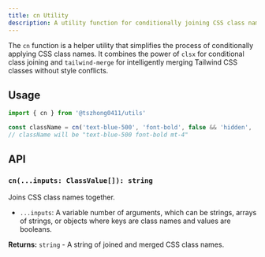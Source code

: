 ```yaml
---
title: cn Utility
description: A utility function for conditionally joining CSS class names together.
---
```


The `cn` function is a helper utility that simplifies the process of conditionally applying CSS class names. It combines the power of `clsx` for conditional class joining and `tailwind-merge` for intelligently merging Tailwind CSS classes without style conflicts.

## Usage

```typescript
import { cn } from '@tszhong0411/utils'

const className = cn('text-blue-500', 'font-bold', false && 'hidden', 'mt-4')
// className will be "text-blue-500 font-bold mt-4"
```

## API

### `cn(...inputs: ClassValue[]): string`

Joins CSS class names together.

- `...inputs`: A variable number of arguments, which can be strings, arrays of strings, or objects where keys are class names and values are booleans.

**Returns:** `string` - A string of joined and merged CSS class names.
